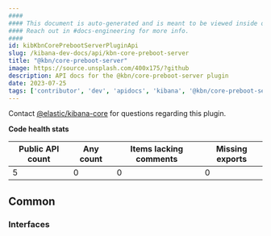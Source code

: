 ```yaml
---
####
#### This document is auto-generated and is meant to be viewed inside our experimental, new docs system.
#### Reach out in #docs-engineering for more info.
####
id: kibKbnCorePrebootServerPluginApi
slug: /kibana-dev-docs/api/kbn-core-preboot-server
title: "@kbn/core-preboot-server"
image: https://source.unsplash.com/400x175/?github
description: API docs for the @kbn/core-preboot-server plugin
date: 2023-07-25
tags: ['contributor', 'dev', 'apidocs', 'kibana', '@kbn/core-preboot-server']
---
```




Contact [@elastic/kibana-core](https://github.com/orgs/elastic/teams/kibana-core) for questions regarding this plugin.

**Code health stats**

| Public API count  | Any count | Items lacking comments | Missing exports |
|-------------------|-----------|------------------------|-----------------|
| 5 | 0 | 0 | 0 |

## Common

### Interfaces
<DocDefinitionList data={kbnCorePrebootServerObj.common.interfaces}/>

